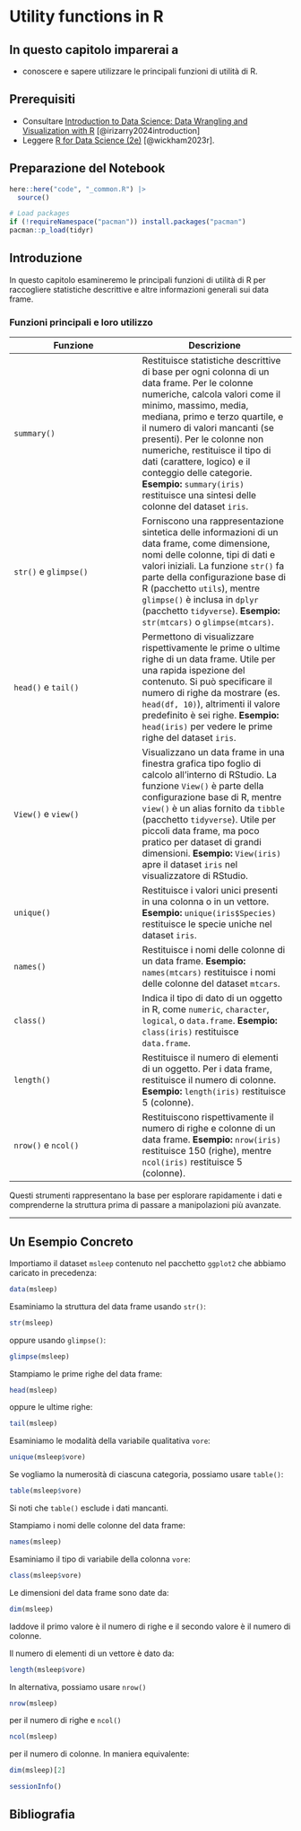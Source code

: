 # Utility functions in R {#sec-r-programming}

::: callout-important
## In questo capitolo imparerai a

- conoscere e sapere utilizzare le principali funzioni di utilità di R.
:::

::: callout-tip
## Prerequisiti

- Consultare [Introduction to Data Science: Data Wrangling and Visualization with R](https://rafalab.dfci.harvard.edu/dsbook-part-1/) [@irizarry2024introduction]
- Leggere [R for Data Science (2e)](https://r4ds.hadley.nz/) [@wickham2023r].
:::

::: callout-caution
## Preparazione del Notebook

```r
here::here("code", "_common.R") |> 
  source()

# Load packages
if (!requireNamespace("pacman")) install.packages("pacman")
pacman::p_load(tidyr)
```
:::


## Introduzione

In questo capitolo esamineremo le principali funzioni di utilità di R per raccogliere statistiche descrittive e altre informazioni generali sui data frame.

### Funzioni principali e loro utilizzo

| **Funzione** | **Descrizione** |
|--------------|-----------------|
| `summary()`  | Restituisce statistiche descrittive di base per ogni colonna di un data frame. Per le colonne numeriche, calcola valori come il minimo, massimo, media, mediana, primo e terzo quartile, e il numero di valori mancanti (se presenti). Per le colonne non numeriche, restituisce il tipo di dati (carattere, logico) e il conteggio delle categorie. **Esempio:** `summary(iris)` restituisce una sintesi delle colonne del dataset `iris`. |
| `str()` e `glimpse()` | Forniscono una rappresentazione sintetica delle informazioni di un data frame, come dimensione, nomi delle colonne, tipi di dati e valori iniziali. La funzione `str()` fa parte della configurazione base di R (pacchetto `utils`), mentre `glimpse()` è inclusa in `dplyr` (pacchetto `tidyverse`). **Esempio:** `str(mtcars)` o `glimpse(mtcars)`. |
| `head()` e `tail()` | Permettono di visualizzare rispettivamente le prime o ultime righe di un data frame. Utile per una rapida ispezione del contenuto. Si può specificare il numero di righe da mostrare (es. `head(df, 10)`), altrimenti il valore predefinito è sei righe. **Esempio:** `head(iris)` per vedere le prime righe del dataset `iris`. |
| `View()` e `view()` | Visualizzano un data frame in una finestra grafica tipo foglio di calcolo all'interno di RStudio. La funzione `View()` è parte della configurazione base di R, mentre `view()` è un alias fornito da `tibble` (pacchetto `tidyverse`). Utile per piccoli data frame, ma poco pratico per dataset di grandi dimensioni. **Esempio:** `View(iris)` apre il dataset `iris` nel visualizzatore di RStudio. |
| `unique()`  | Restituisce i valori unici presenti in una colonna o in un vettore. **Esempio:** `unique(iris$Species)` restituisce le specie uniche nel dataset `iris`. |
| `names()`  | Restituisce i nomi delle colonne di un data frame. **Esempio:** `names(mtcars)` restituisce i nomi delle colonne del dataset `mtcars`. |
| `class()`  | Indica il tipo di dato di un oggetto in R, come `numeric`, `character`, `logical`, o `data.frame`. **Esempio:** `class(iris)` restituisce `data.frame`. |
| `length()`  | Restituisce il numero di elementi di un oggetto. Per i data frame, restituisce il numero di colonne. **Esempio:** `length(iris)` restituisce 5 (colonne). |
| `nrow()` e `ncol()` | Restituiscono rispettivamente il numero di righe e colonne di un data frame. **Esempio:** `nrow(iris)` restituisce 150 (righe), mentre `ncol(iris)` restituisce 5 (colonne). |

Questi strumenti rappresentano la base per esplorare rapidamente i dati e comprenderne la struttura prima di passare a manipolazioni più avanzate.

--- 

## Un Esempio Concreto

Importiamo il dataset `msleep` contenuto nel pacchetto `ggplot2` che abbiamo caricato in precedenza:

```r
data(msleep)
```

Esaminiamo la struttura del data frame usando `str()`:

```r
str(msleep)
```

oppure usando `glimpse()`:

```r
glimpse(msleep)
```

Stampiamo le prime righe del data frame:

```r
head(msleep)
```

oppure le ultime righe:

```r
tail(msleep)
```

Esaminiamo le modalità della variabile qualitativa `vore`:

```r
unique(msleep$vore)
```

Se vogliamo la numerosità di ciascuna categoria, possiamo usare `table()`:

```r
table(msleep$vore)
```

Si noti che `table()` esclude i dati mancanti.

Stampiamo i nomi delle colonne del data frame:

```r
names(msleep)
```

Esaminiamo il tipo di variabile della colonna `vore`:

```r
class(msleep$vore)
```

Le dimensioni del data frame sono date da:

```r
dim(msleep)
```

laddove il primo valore è il numero di righe e il secondo valore è il numero di colonne.

Il numero di elementi di un vettore è dato da:

```r
length(msleep$vore)
```

In alternativa, possiamo usare `nrow()`

```r
nrow(msleep)
```

per il numero di righe e `ncol()`

```r
ncol(msleep)
```

per il numero di colonne. In maniera equivalente:

```r
dim(msleep)[2]
```


```r
sessionInfo()
```

## Bibliografia {.unnumbered}
